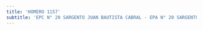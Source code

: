 ```yaml
---
title: 'HOMERO 1157'
subtitle: 'EPC N° 20 SARGENTO JUAN BAUTISTA CABRAL - EPA N° 20 SARGENTO JUAN BAUTISTA CABRAL'
---
```


#
